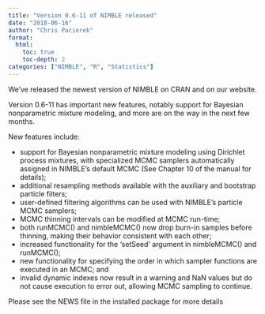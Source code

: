 ```yaml
---
title: "Version 0.6-11 of NIMBLE released"
date: "2018-06-16"
author: "Chris Paciorek"
format:
  html:
    toc: true
    toc-depth: 2
categories: ["NIMBLE", "R", "Statistics"]
---
```


We’ve released the newest version of NIMBLE on CRAN and on our website.

Version 0.6-11 has important new features, notably support for Bayesian nonparametric mixture modeling, and more are on the way in the next few months.

New features include:

  * support for Bayesian nonparametric mixture modeling using Dirichlet process mixtures, with specialized MCMC samplers automatically assigned in NIMBLE’s default MCMC (See Chapter 10 of the manual for details);
  * additional resampling methods available with the auxiliary and bootstrap particle filters;
  * user-defined filtering algorithms can be used with NIMBLE’s particle MCMC samplers;
  * MCMC thinning intervals can be modified at MCMC run-time;
  * both runMCMC() and nimbleMCMC() now drop burn-in samples before thinning, making their behavior consistent with each other;
  * increased functionality for the ‘setSeed’ argument in nimbleMCMC() and runMCMC();
  * new functionality for specifying the order in which sampler functions are executed in an MCMC; and
  * invalid dynamic indexes now result in a warning and NaN values but do not cause execution to error out, allowing MCMC sampling to continue.

Please see the NEWS file in the installed package for more details